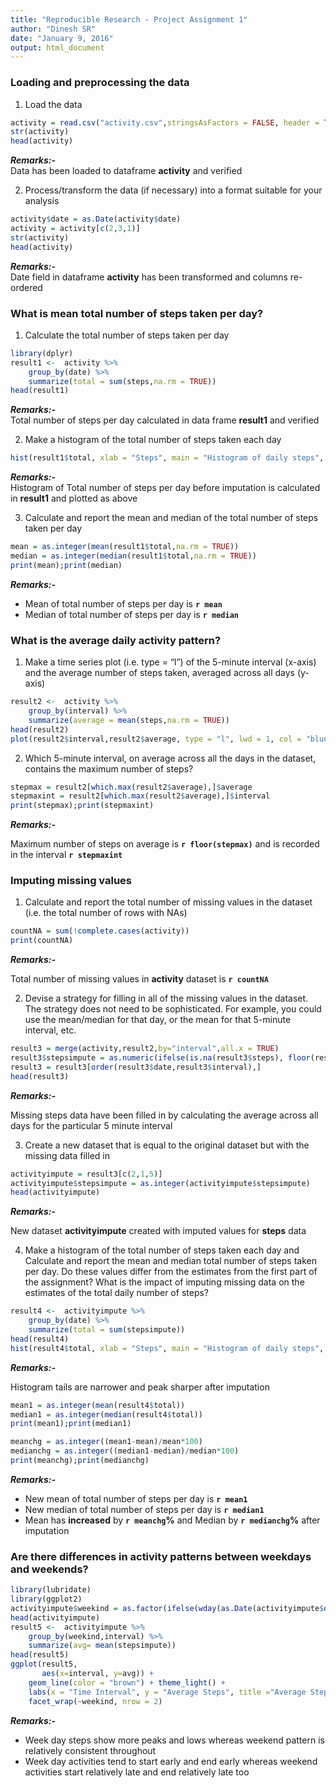 ```yaml
---
title: "Reproducible Research - Project Assignment 1"
author: "Dinesh SR"
date: "January 9, 2016"
output: html_document
---
```


### Loading and preprocessing the data
1. Load the data
```r
activity = read.csv("activity.csv",stringsAsFactors = FALSE, header = TRUE)
str(activity)
head(activity)
```
***Remarks:-***  
Data has been loaded to dataframe **activity** and verified  

2. Process/transform the data (if necessary) into a format suitable for your analysis
```r
activity$date = as.Date(activity$date)
activity = activity[c(2,3,1)]
str(activity)
head(activity)
```
***Remarks:-***   
Date field in dataframe **activity** has been transformed and columns re-ordered

### What is mean total number of steps taken per day?
1. Calculate the total number of steps taken per day
```r
library(dplyr)
result1 <-  activity %>%
    group_by(date) %>%
    summarize(total = sum(steps,na.rm = TRUE))
head(result1)
```
***Remarks:-***  
Total number of steps per day calculated in data frame **result1** and verified  

2. Make a histogram of the total number of steps taken each day
```r
hist(result1$total, xlab = "Steps", main = "Histogram of daily steps", col = "skyblue", breaks = 10)
```

***Remarks:-***   
Histogram of Total number of steps per day before imputation is calculated in **result1** and plotted as above  

3. Calculate and report the mean and median of the total number of steps taken per day
```r
mean = as.integer(mean(result1$total,na.rm = TRUE))
median = as.integer(median(result1$total,na.rm = TRUE))
print(mean);print(median)
```
***Remarks:-***   

+ Mean of total number of steps per day is **`r mean`**
+ Median of total number of steps per day is **`r median`**

### What is the average daily activity pattern?
1. Make a time series plot (i.e. type = "l") of the 5-minute interval (x-axis) and the average number of steps taken, averaged across all days (y-axis)
```r
result2 <-  activity %>%
    group_by(interval) %>%
    summarize(average = mean(steps,na.rm = TRUE))
head(result2)
plot(result2$interval,result2$average, type = "l", lwd = 1, col = "blue", xlab = "interval", ylab = "average steps", main = "Average Steps across time intervals"  )
```

2. Which 5-minute interval, on average across all the days in the dataset, contains the maximum number of steps?
```r
stepmax = result2[which.max(result2$average),]$average
stepmaxint = result2[which.max(result2$average),]$interval
print(stepmax);print(stepmaxint)
```
***Remarks:-***   

Maximum number of steps on average is **`r floor(stepmax)`** and is recorded in the interval **`r stepmaxint`**

### Imputing missing values  
1. Calculate and report the total number of missing values in the dataset (i.e. the total number of rows with NAs)
```r
countNA = sum(!complete.cases(activity))
print(countNA)
```
***Remarks:-***   

Total number of missing values in **activity** dataset is **`r countNA`**  

2. Devise a strategy for filling in all of the missing values in the dataset. The strategy does not need to be sophisticated. For example, you could use the mean/median for that day, or the mean for that 5-minute interval, etc.
```r
result3 = merge(activity,result2,by="interval",all.x = TRUE)
result3$stepsimpute = as.numeric(ifelse(is.na(result3$steps), floor(result3$average),result3$steps))
result3 = result3[order(result3$date,result3$interval),]
head(result3)
```
***Remarks:-***   

Missing steps data have been filled in by calculating the average across all days for the particular 5 minute interval

3. Create a new dataset that is equal to the original dataset but with the missing data filled in
```r
activityimpute = result3[c(2,1,5)]
activityimpute$stepsimpute = as.integer(activityimpute$stepsimpute)
head(activityimpute)
```
***Remarks:-***   

New dataset **activityimpute** created with imputed values for **steps** data

4. Make a histogram of the total number of steps taken each day and Calculate and report the mean and median total number of steps taken per day. Do these values differ from the estimates from the first part of the assignment? What is the impact of imputing missing data on the estimates of the total daily number of steps?
```r
result4 <-  activityimpute %>%
    group_by(date) %>%
    summarize(total = sum(stepsimpute))
head(result4)
hist(result4$total, xlab = "Steps", main = "Histogram of daily steps", col = "wheat", breaks = 10)
```

***Remarks:-***  

Histogram tails are narrower and peak sharper after imputation
```r
mean1 = as.integer(mean(result4$total))
median1 = as.integer(median(result4$total))
print(mean1);print(median1)

meanchg = as.integer((mean1-mean)/mean*100)
medianchg = as.integer((median1-median)/median*100)
print(meanchg);print(medianchg)
```
***Remarks:-***  

+ New mean of total number of steps per day is **`r mean1`**
+ New median of total number of steps per day is **`r median1`**
+ Mean has **increased** by **`r meanchg`%** and Median by **`r medianchg`%** after imputation

### Are there differences in activity patterns between weekdays and weekends?
```r
library(lubridate)
library(ggplot2)
activityimpute$weekind = as.factor(ifelse(wday(as.Date(activityimpute$date)) %in% c(2,3,4,5,6),"weekday","weekend"))
head(activityimpute)
result5 <-  activityimpute %>%
    group_by(weekind,interval) %>%
    summarize(avg= mean(stepsimpute))
head(result5)
ggplot(result5, 
       aes(x=interval, y=avg)) + 
    geom_line(color = "brown") + theme_light() +
    labs(x = "Time Interval", y = "Average Steps", title ="Average Steps - Weekday vs Weekend Variances") +
    facet_wrap(~weekind, nrow = 2)
```

***Remarks:-***  

+ Week day steps show more peaks and lows whereas weekend pattern is relatively consistent throughout  
+ Week day activities tend to start early and end early whereas weekend activities start relatively late and end relatively late too

